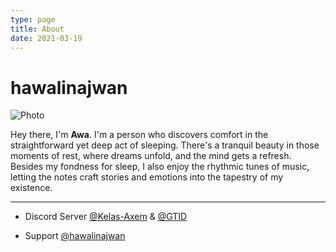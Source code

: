 ```yaml
---
type: page
title: About
date: 2021-03-19
---
```


# hawalinajwan


<Image
  src="/images/hhawalinajwan.jpeg"
  alt="Photo"
  width={500}
  height={500}
  className="pfp"
/>

<p 
className="awah"
/>


Hey there, I'm __Awa__. I'm a person who discovers comfort in the straightforward yet deep act of sleeping. There's a tranquil beauty in those moments of rest, where dreams unfold, and the mind gets a refresh. Besides my fondness for sleep, I also enjoy the rhythmic tunes of music, letting the notes craft stories and emotions into the tapestry of my existence.

---



 - Discord Server [@Kelas-Axem](https://kxm.hawalinajwan.site/ "Kelas Axem") & [@GTID](https://discord.gg/joingtid "GTID")

 - Support [@hawalinajwan](https://saweria.co/hawalinajwan "hawalinajwan") 

   
  
